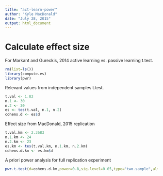 ```yaml
---
title: "act-learn-power"
author: "Kyle MacDonald"
date: "July 28, 2015"
output: html_document
---
```


# Calculate effect size 

For Markant and Gureckis, 2014 active learning vs. passive learning t.test.


```r
rm(list=ls())
library(compute.es)
library(pwr)
```

Relevant values from independent samples t.test.

```r
t.val <- 1.82
n.1 <- 30
n.2 <- 30
es <- tes(t.val, n.1, n.2)
cohens.d <- es$d
```

Effect size from MacDonald, 2015 replication 

```r
t.val.km <- 2.3683
n.1.km <- 24
n.2.km <- 23
es.km <- tes(t.val.km, n.1.km, n.2.km)
cohens.d.km <- es.km$d
```

A priori power analysis for full replication experiment

```r
pwr.t.test(d=cohens.d.km,power=0.8,sig.level=0.05,type="two.sample",alternative="greater")
```
